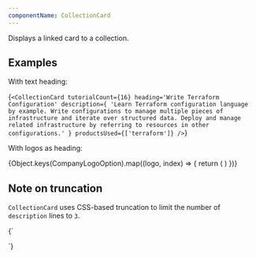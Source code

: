 ```yaml
---
componentName: CollectionCard
---
```


Displays a linked card to a collection.

## Examples

With text heading:

<LiveComponent>{`
<CollectionCard
    tutorialCount={16}
    heading='Write Terraform Configuration'
    description={
        'Learn Terraform configuration language by example. Write configurations to manage multiple pieces of infrastructure and iterate over structured data. Deploy and manage related infrastructure by referring to resources in other configurations.'
    }
    productsUsed={['terraform']}
/>
`}</LiveComponent>

With logos as heading:

<div
	style={{
		display: 'grid',
		gridTemplateColumns: 'repeat(auto-fit, minmax(min(100%, 270px), 1fr))',
		gap: '16px',
	}}
>
	{Object.keys(CompanyLogoOption).map((logo, index) => {
		return (
			<CollectionCard
				key={logo}
				url="/"
				tutorialCount={4 + index}
				logo={logo}
				heading="Title That Is Visually Hidden But Still Acts As The Card Title"
				description={
					'Lorem ipsum dolor sit amet, consectetur adipiscing elit. Auctor vitae pharetra accumsan risu, dolor sit amet. Lorem ipsum dolor sit amet, consectetur adipiscing elit. Auctor vitae pharetra accumsan risu, dolor sit amet.'
				}
				productsUsed={[
					'terraform',
					'vault',
					'consul',
					'nomad',
					'packer',
					'vagrant',
				]}
			/>
		)
	})}
</div>

## Note on truncation

`CollectionCard` uses CSS-based truncation to limit the number of `description` lines to `3`.

<LiveComponent>{`
<div style={{ maxWidth: '400px' }}>
  <CollectionCard
    url='/terraform/tutorials/oci-get-started'
    tutorialCount={7}
    heading='Get Started - OCI'
    description={
      'Build, change, and destroy a virtual cloud network and subnet on Oracle Cloud Infrastructure (OCI) using Terraform. Step-by-step, command-line tutorials will walk you through the Terraform basics for the first time. Sometimes this description will be long enough that it will definitely wrap to more than three lines, even if the viewport is very wide.'
    }
    productsUsed={['terraform']}
/>
</div>
`}</LiveComponent>

